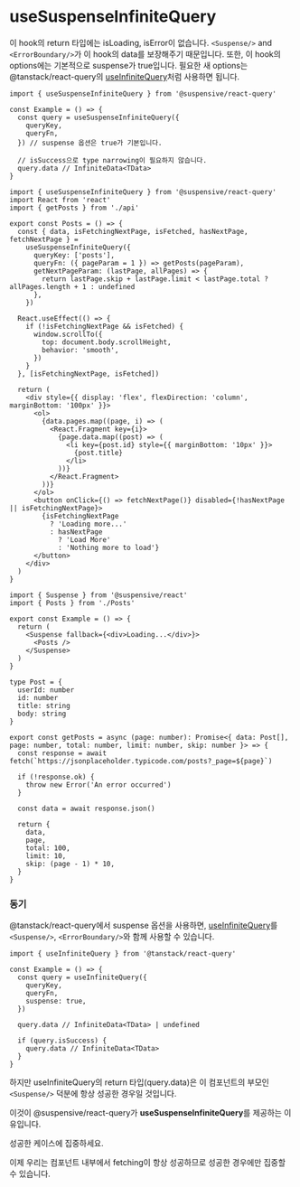 
# useSuspenseInfiniteQuery

이 hook의 return 타입에는 isLoading, isError이 없습니다. `<Suspense/>` and `<ErrorBoundary/>`가 이 hook의 data를 보장해주기 때문입니다. 또한, 이 hook의 options에는 기본적으로 suspense가 true입니다. 필요한 새 options는 @tanstack/react-query의 [useInfiniteQuery](https://tanstack.com/query/v4/docs/react/reference/useInfiniteQuery)처럼 사용하면 됩니다.

```tsx /useSuspenseInfiniteQuery/
import { useSuspenseInfiniteQuery } from '@suspensive/react-query'

const Example = () => {
  const query = useSuspenseInfiniteQuery({
    queryKey,
    queryFn,
  }) // suspense 옵션은 true가 기본입니다.

  // isSuccess으로 type narrowing이 필요하지 않습니다.
  query.data // InfiniteData<TData>
}
```

<Sandpack>

```tsx Posts.tsx active
import { useSuspenseInfiniteQuery } from '@suspensive/react-query'
import React from 'react'
import { getPosts } from './api'

export const Posts = () => {
  const { data, isFetchingNextPage, isFetched, hasNextPage, fetchNextPage } =
    useSuspenseInfiniteQuery({
      queryKey: ['posts'],
      queryFn: ({ pageParam = 1 }) => getPosts(pageParam),
      getNextPageParam: (lastPage, allPages) => {
        return lastPage.skip + lastPage.limit < lastPage.total ? allPages.length + 1 : undefined
      },
    })

  React.useEffect(() => {
    if (!isFetchingNextPage && isFetched) {
      window.scrollTo({
        top: document.body.scrollHeight,
        behavior: 'smooth',
      })
    }
  }, [isFetchingNextPage, isFetched])

  return (
    <div style={{ display: 'flex', flexDirection: 'column', marginBottom: '100px' }}>
      <ol>
        {data.pages.map((page, i) => (
          <React.Fragment key={i}>
            {page.data.map((post) => (
              <li key={post.id} style={{ marginBottom: '10px' }}>
                {post.title}
              </li>
            ))}
          </React.Fragment>
        ))}
      </ol>
      <button onClick={() => fetchNextPage()} disabled={!hasNextPage || isFetchingNextPage}>
        {isFetchingNextPage
          ? 'Loading more...'
          : hasNextPage
            ? 'Load More'
            : 'Nothing more to load'}
      </button>
    </div>
  )
}
```

```tsx Example.tsx
import { Suspense } from '@suspensive/react'
import { Posts } from './Posts'

export const Example = () => {
  return (
    <Suspense fallback={<div>Loading...</div>}>
      <Posts />
    </Suspense>
  )
}
```

```tsx api.ts
type Post = {
  userId: number
  id: number
  title: string
  body: string
}

export const getPosts = async (page: number): Promise<{ data: Post[], page: number, total: number, limit: number, skip: number }> => {
  const response = await fetch(`https://jsonplaceholder.typicode.com/posts?_page=${page}`)

  if (!response.ok) {
    throw new Error('An error occurred')
  }

  const data = await response.json()

  return {
    data,
    page,
    total: 100,
    limit: 10,
    skip: (page - 1) * 10,
  }
}
```

</Sandpack>

### 동기

@tanstack/react-query에서 suspense 옵션을 사용하면, [useInfiniteQuery](https://tanstack.com/query/v4/docs/react/reference/useInfiniteQuery)를 `<Suspense/>`, `<ErrorBoundary/>`와 함께 사용할 수 있습니다.

```tsx /useInfiniteQuery/
import { useInfiniteQuery } from '@tanstack/react-query'

const Example = () => {
  const query = useInfiniteQuery({
    queryKey,
    queryFn,
    suspense: true,
  })

  query.data // InfiniteData<TData> | undefined

  if (query.isSuccess) {
    query.data // InfiniteData<TData>
  }
}
```

하지만 useInfiniteQuery의 return 타입(query.data)은 이 컴포넌트의 부모인 `<Suspense/>` 덕분에 항상 성공한 경우일 것입니다.

이것이 @suspensive/react-query가 **useSuspenseInfiniteQuery**를 제공하는 이유입니다.

<Callout>

성공한 케이스에 집중하세요.

이제 우리는 컴포넌트 내부에서 fetching이 항상 성공하므로 성공한 경우에만 집중할 수 있습니다.

</Callout>
